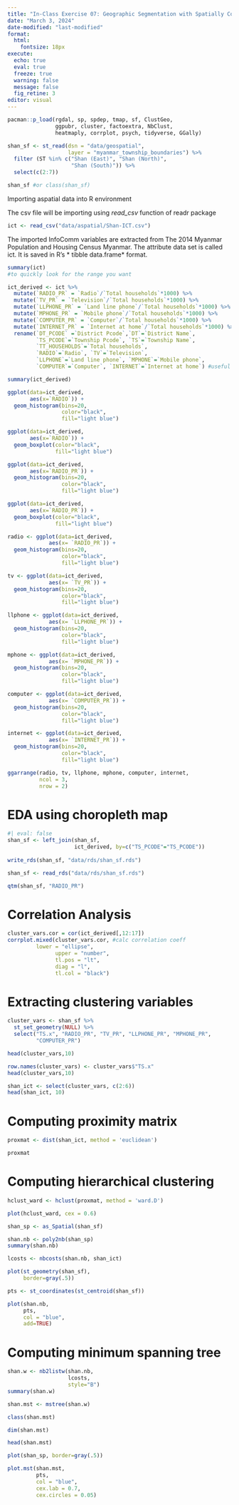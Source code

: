 ```yaml
---
title: "In-Class Exercise 07: Geographic Segmentation with Spatially Constrained Cluster Analysis"
date: "March 3, 2024"
date-modified: "last-modified"
format: 
  html:
    fontsize: 18px
execute:
  echo: true
  eval: true
  freeze: true
  warning: false
  message: false
  fig_retine: 3
editor: visual
---
```


```r
pacman::p_load(rgdal, sp, spdep, tmap, sf, ClustGeo, 
               ggpubr, cluster, factoextra, NbClust,
               heatmaply, corrplot, psych, tidyverse, GGally)
```

```r
shan_sf <- st_read(dsn = "data/geospatial",
                   layer = "myanmar_township_boundaries") %>%
  filter (ST %in% c("Shan (East)", "Shan (North)",
                    "Shan (South)")) %>%
  select(c(2:7))
```

```r
shan_sf #or class(shan_sf)
```

Importing aspatial data into R environment

The csv file will be importing using *read_csv* function of readr package

```r
ict <- read_csv("data/aspatial/Shan-ICT.csv")
```

The imported InfoComm variables are extracted from The 2014 Myanmar Population and Housing Census Myanmar. The attribute data set is called ict. It is saved in R’s \* tibble data.frame\* format.

```r
summary(ict)
#to quickly look for the range you want
```

```r
ict_derived <- ict %>%
  mutate(`RADIO_PR` = `Radio`/`Total households`*1000) %>%
  mutate(`TV_PR` = `Television`/`Total households`*1000) %>%
  mutate(`LLPHONE_PR` = `Land line phone`/`Total households`*1000) %>%
  mutate(`MPHONE_PR` = `Mobile phone`/`Total households`*1000) %>%
  mutate(`COMPUTER_PR` = `Computer`/`Total households`*1000) %>% 
  mutate(`INTERNET_PR` = `Internet at home`/`Total households`*1000) %>% #performing scaling on data until here
  rename(`DT_PCODE` =`District Pcode`,`DT`=`District Name`,
         `TS_PCODE`=`Township Pcode`, `TS`=`Township Name`,
         `TT_HOUSEHOLDS`=`Total households`,
         `RADIO`=`Radio`, `TV`=`Television`, 
         `LLPHONE`=`Land line phone`, `MPHONE`=`Mobile phone`,
         `COMPUTER`=`Computer`, `INTERNET`=`Internet at home`) #useful to keep a tidy data
```

```r
summary(ict_derived)
```

```r
ggplot(data=ict_derived, 
       aes(x=`RADIO`)) +
  geom_histogram(bins=20, 
                 color="black", 
                 fill="light blue")
```

```r
ggplot(data=ict_derived, 
       aes(x=`RADIO`)) +
  geom_boxplot(color="black", 
               fill="light blue")
```

```r
ggplot(data=ict_derived, 
       aes(x=`RADIO_PR`)) +
  geom_histogram(bins=20, 
                 color="black", 
                 fill="light blue")
```

```r
ggplot(data=ict_derived, 
       aes(x=`RADIO_PR`)) +
  geom_boxplot(color="black", 
               fill="light blue")
```

```r
radio <- ggplot(data=ict_derived, 
             aes(x= `RADIO_PR`)) +
  geom_histogram(bins=20, 
                 color="black", 
                 fill="light blue")

tv <- ggplot(data=ict_derived, 
             aes(x= `TV_PR`)) +
  geom_histogram(bins=20, 
                 color="black", 
                 fill="light blue")

llphone <- ggplot(data=ict_derived, 
             aes(x= `LLPHONE_PR`)) +
  geom_histogram(bins=20, 
                 color="black", 
                 fill="light blue")

mphone <- ggplot(data=ict_derived, 
             aes(x= `MPHONE_PR`)) +
  geom_histogram(bins=20, 
                 color="black", 
                 fill="light blue")

computer <- ggplot(data=ict_derived, 
             aes(x= `COMPUTER_PR`)) +
  geom_histogram(bins=20, 
                 color="black", 
                 fill="light blue")

internet <- ggplot(data=ict_derived, 
             aes(x= `INTERNET_PR`)) +
  geom_histogram(bins=20, 
                 color="black", 
                 fill="light blue")
```

```r
ggarrange(radio, tv, llphone, mphone, computer, internet, 
          ncol = 3, 
          nrow = 2)
```

# EDA using choropleth map

```r
#| eval: false
shan_sf <- left_join(shan_sf, 
                     ict_derived, by=c("TS_PCODE"="TS_PCODE"))
  
write_rds(shan_sf, "data/rds/shan_sf.rds")
```

```r
shan_sf <- read_rds("data/rds/shan_sf.rds")
```

```r
qtm(shan_sf, "RADIO_PR")
```

# Correlation Analysis

```r
cluster_vars.cor = cor(ict_derived[,12:17])
corrplot.mixed(cluster_vars.cor, #calc correlation coeff
         lower = "ellipse", 
               upper = "number",
               tl.pos = "lt",
               diag = "l",
               tl.col = "black")
```

# Extracting clustering variables

```r
cluster_vars <- shan_sf %>%
  st_set_geometry(NULL) %>%
  select("TS.x", "RADIO_PR", "TV_PR", "LLPHONE_PR", "MPHONE_PR", 
         "COMPUTER_PR")

head(cluster_vars,10)
```

```r
row.names(cluster_vars) <- cluster_vars$"TS.x"
head(cluster_vars,10)
```

```r
shan_ict <- select(cluster_vars, c(2:6))
head(shan_ict, 10)
```

# Computing proximity matrix

```r
proxmat <- dist(shan_ict, method = 'euclidean')
```

```r
proxmat
```

# Computing hierarchical clustering

```r
hclust_ward <- hclust(proxmat, method = 'ward.D')
```

```r
plot(hclust_ward, cex = 0.6) 
```
```r
shan_sp <- as_Spatial(shan_sf)
```

```r
shan.nb <- poly2nb(shan_sp)
summary(shan.nb)
```
```r
lcosts <- nbcosts(shan.nb, shan_ict)
```

```r
plot(st_geometry(shan_sf),
     border=gray(.5))

pts <- st_coordinates(st_centroid(shan_sf))

plot(shan.nb,
     pts,
     col = "blue",
     add=TRUE)

```
# Computing minimum spanning tree
```r
shan.w <- nb2listw(shan.nb, 
                   lcosts, 
                   style="B")
summary(shan.w)
```

```r
shan.mst <- mstree(shan.w)
```

```r
class(shan.mst)
```

```r
dim(shan.mst)
```

```r
head(shan.mst)
```

```r
plot(shan_sp, border=gray(.5))
```

```r
plot.mst(shan.mst,
         pts,
         col = "blue",
         cex.lab = 0.7,
         cex.circles = 0.05)
```

